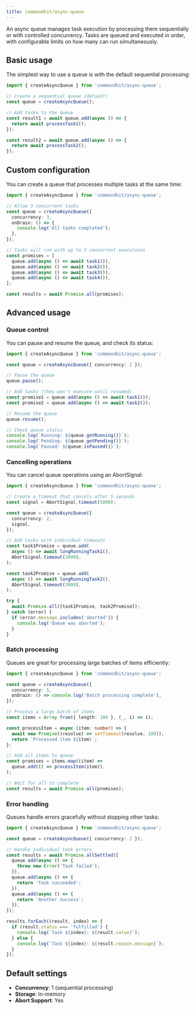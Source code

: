 ```yaml
---
title: commandkit/async-queue
---
```


An async queue manages task execution by processing them sequentially
or with controlled concurrency. Tasks are queued and executed in
order, with configurable limits on how many can run simultaneously.

## Basic usage

The simplest way to use a queue is with the default sequential
processing:

```typescript
import { createAsyncQueue } from 'commandkit/async-queue';

// Create a sequential queue (default)
const queue = createAsyncQueue();

// Add tasks to the queue
const result1 = await queue.add(async () => {
  return await processTask1();
});

const result2 = await queue.add(async () => {
  return await processTask2();
});
```

## Custom configuration

You can create a queue that processes multiple tasks at the same time:

```typescript
import { createAsyncQueue } from 'commandkit/async-queue';

// Allow 3 concurrent tasks
const queue = createAsyncQueue({
  concurrency: 3,
  onDrain: () => {
    console.log('All tasks completed');
  },
});

// Tasks will run with up to 3 concurrent executions
const promises = [
  queue.add(async () => await task1()),
  queue.add(async () => await task2()),
  queue.add(async () => await task3()),
  queue.add(async () => await task4()),
];

const results = await Promise.all(promises);
```

## Advanced usage

### Queue control

You can pause and resume the queue, and check its status:

```typescript
import { createAsyncQueue } from 'commandkit/async-queue';

const queue = createAsyncQueue({ concurrency: 2 });

// Pause the queue
queue.pause();

// Add tasks (they won't execute until resumed)
const promise1 = queue.add(async () => await task1());
const promise2 = queue.add(async () => await task2());

// Resume the queue
queue.resume();

// Check queue status
console.log(`Running: ${queue.getRunning()}`);
console.log(`Pending: ${queue.getPending()}`);
console.log(`Paused: ${queue.isPaused()}`);
```

### Cancelling operations

You can cancel queue operations using an AbortSignal:

```typescript
import { createAsyncQueue } from 'commandkit/async-queue';

// Create a timeout that cancels after 5 seconds
const signal = AbortSignal.timeout(5000);

const queue = createAsyncQueue({
  concurrency: 2,
  signal,
});

// Add tasks with individual timeouts
const task1Promise = queue.add(
  async () => await longRunningTask1(),
  AbortSignal.timeout(3000),
);

const task2Promise = queue.add(
  async () => await longRunningTask2(),
  AbortSignal.timeout(3000),
);

try {
  await Promise.all([task1Promise, task2Promise]);
} catch (error) {
  if (error.message.includes('aborted')) {
    console.log('Queue was aborted');
  }
}
```

### Batch processing

Queues are great for processing large batches of items efficiently:

```typescript
import { createAsyncQueue } from 'commandkit/async-queue';

const queue = createAsyncQueue({
  concurrency: 5,
  onDrain: () => console.log('Batch processing complete'),
});

// Process a large batch of items
const items = Array.from({ length: 100 }, (_, i) => i);

const processItem = async (item: number) => {
  await new Promise((resolve) => setTimeout(resolve, 100));
  return `Processed item ${item}`;
};

// Add all items to queue
const promises = items.map((item) =>
  queue.add(() => processItem(item)),
);

// Wait for all to complete
const results = await Promise.all(promises);
```

### Error handling

Queues handle errors gracefully without stopping other tasks:

```typescript
import { createAsyncQueue } from 'commandkit/async-queue';

const queue = createAsyncQueue({ concurrency: 2 });

// Handle individual task errors
const results = await Promise.allSettled([
  queue.add(async () => {
    throw new Error('Task failed');
  }),
  queue.add(async () => {
    return 'Task succeeded';
  }),
  queue.add(async () => {
    return 'Another success';
  }),
]);

results.forEach((result, index) => {
  if (result.status === 'fulfilled') {
    console.log(`Task ${index}: ${result.value}`);
  } else {
    console.log(`Task ${index}: ${result.reason.message}`);
  }
});
```

## Default settings

- **Concurrency**: 1 (sequential processing)
- **Storage**: In-memory
- **Abort Support**: Yes
